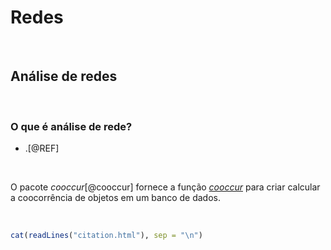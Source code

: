 # **Redes** {#redes}

<br>

## Análise de redes

<br>

### O que é análise de rede?

-   .[@REF]

<br>

::: {.infobox .Rlogo data-latex="{images/Rlogo}"}
O pacote *cooccur*[@cooccur] fornece a função [*cooccur*](https://www.rdocumentation.org/packages/cooccur/versions/1.3/topics/cooccur) para criar calcular a coocorrência de objetos em um banco de dados.
:::

<br>

```r
cat(readLines("citation.html"), sep = "\n")
```

<br>
